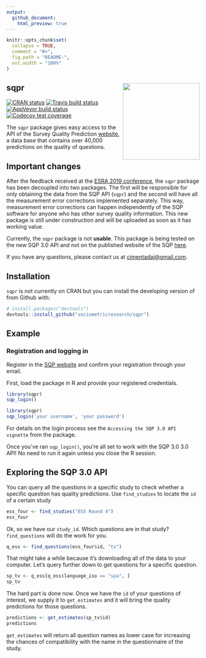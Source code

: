```yaml
---
output:
  github_document:
    html_preview: true
---
```


```r
knitr::opts_chunk$set(
  collapse = TRUE,
  comment = "#>",
  fig.path = "README-",
  out.width = "100%"
)
```
 
## sqpr <img src="man/figures/sqpr_logo.png" align="right" width="200" height="200" />

[![CRAN status](https://www.r-pkg.org/badges/version/sqpr)](https://cran.r-project.org/package=sqpr)
[![Travis build status](https://travis-ci.org/sociometricresearch/sqpr.svg?branch=master)](https://travis-ci.org/sociometricresearch/sqpr)
[![AppVeyor build status](https://ci.appveyor.com/api/projects/status/github/sociometricresearch/sqpr?branch=master&svg=true)](https://ci.appveyor.com/project/cimentadaj/sqpr)
[![Codecov test coverage](https://codecov.io/gh/sociometricresearch/sqpr/branch/master/graph/badge.svg)](https://codecov.io/gh/sociometricresearch/sqpr?branch=master)


The `sqpr` package gives easy access to the API of the Survey Quality Prediction [website](http://sqp.upf.edu/), a data base that contains over 40,000 predictions on the quality of questions.

## Important changes

After the feedback received at the [ESRA 2019 conference](https://www.europeansurveyresearch.org/conferences/overview), the `sqpr` package has been decoupled into two packages. The first will be responsible for only obtaining the data from the SQP API (`sqpr`) and the second will have all the measurement error corrections implemented separately. This way, measurement error corrections can happen independently of the SQP software for anyone who has other survey quality information. This new package is still under construction and will be uploaded as soon as it has working value. 

Currently, the `sqpr` package is not **usable**. This package is being tested on the new SQP 3.0 API and not on the published website of the SQP [here](http://sqp.upf.edu/).

If you have any questions, please contact us at <cimentadaj@gmail.com>.

## Installation

`sqpr` is not currently on CRAN but you can install the developing version of from Github with:

```r
# install.packages("devtools")
devtools::install_github("sociometricresearch/sqpr")
```

## Example


### Registration and logging in

Register in the [SQP website](http://sqp.upf.edu/accounts/register/) and confirm your registration through your email.

First, load the package in R and provide your registered credentials.

```r
library(sqpr)
sqp_login()
```

```r
library(sqpr)
sqp_login('your username', 'your password')
```

For details on the login process see the `Accessing the SQP 3.0 API vignette` from the package.

Once you've ran `sqp_login()`, you're all set to work with the SQP 3.0 3.0 API! No need to run it again unless you close the R session.

## Exploring the SQP 3.0 API

You can query all the questions in a specific study to check whether a specific question has quality predictions. Use `find_studies` to locate the `id` of a certain study

```r
ess_four <- find_studies("ESS Round 4")
ess_four
```

Ok, so we have our `study_id`. Which questions are in that study? `find_questions` will do the work for you.

```r
q_ess <- find_questions(ess_four$id, "tv")
```

That might take a while because it's downloading all of the data to your computer. Let's query further down to get questions for a specific question.
```r
sp_tv <- q_ess[q_ess$language_iso == "spa", ]
sp_tv
```

The hard part is done now. Once we have the `id` of your questions of interest, we supply it to `get_estimates` and it will bring the quality predictions for those questions.

```r
predictions <- get_estimates(sp_tv$id)
predictions
```

`get_estimates` will return all question names as lower case for increasing the chances of compatibility with the name in the questionnaire of the study.
